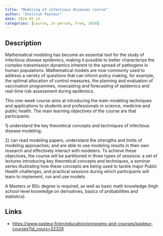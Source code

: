 ```yaml
---
title: "Modeling of infectious diseases course"
author: "Institut Pasteur"
date: 2024-05-13
categories: [course, in person, free, 2024]
---
```


## Description

Mathematical modeling has become an essential tool for the study of infectious disease epidemics, making it possible to better characterize the complex transmission dynamics inherent to the spread of pathogens in human populations. Mathematical models are now commonly used to address a variety of questions that can inform policy making, for example, the optimal allocation of control measures, the planning and evaluation of vaccination programmes, nowcasting and forecasting of epidemics and real-time risk assessment during epidemics.

This one-week course aims at introducing the main modeling techniques and applications to students and professionals in science, medicine and public health. The main learning objectives of the course are that participants:

1\) understand the key theoretical concepts and techniques of infectious disease modeling;

2\) can read modeling papers, understand the strengths and limits of modeling approaches; and are able to use modeling results in their own research and effectively interact with modelers. To achieve these objectives, the course will be partitioned in three types of sessions: a set of lectures introducing key theoretical concepts and techniques, a seminar series illustrating how these concepts are being used to tackle major Public Health challenges, and practical sessions during which participants will learn to implement, run and use models.

A Masters or BSc degree is required, as well as basic math knowledge (high school-level knowledge on derivatives, basics of probabilities and statistics).

## Links

-   <https://www.pasteur.fr/en/education/programs-and-courses/pasteur-courses?id_cours=32329>

